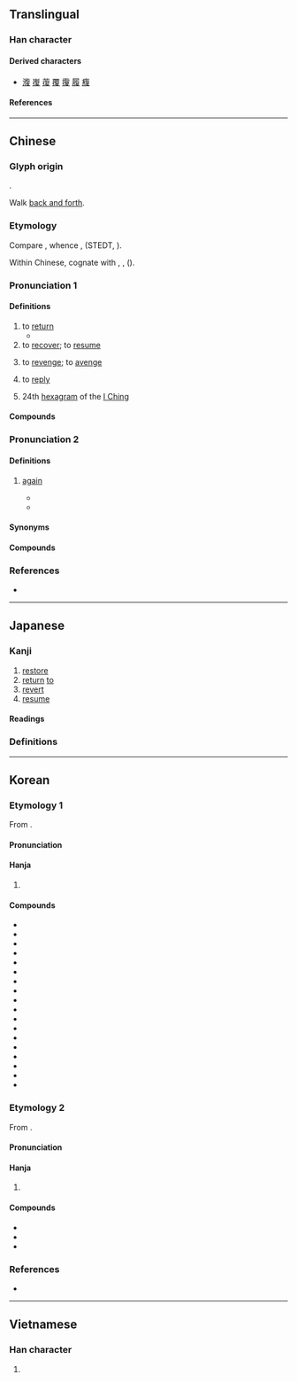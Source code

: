{{also|复|覆}}
{{character info}}
{{character info|0xf966}}
==Translingual==

===Han character===
{{Han char|rn=60|rad=彳|as=09|sn=12|four=28247|canj=HOOAE|ids=⿰彳复}}

====Derived characters====
* [[澓]] [[㠅]] [[蕧]] [[覆]] [[䨱]] [[履]] [[癁]]

====References====
{{Han ref|kx=0369.220|dkj=10183|dj=0695.150|hdz=20834.020|uh=5FA9|ud=24489|bh=B45F|bd=46175}}
{{Han ref|uh=F966}}

----

==Chinese==
{{zh-forms|s=复}}

===Glyph origin===
{{Han etym}}
{{Han compound|彳|复|c1=s|c2=p|t1=walk|t2=repeat|ls=psc}}.

Walk [[back and forth]].

===Etymology===
Compare {{cog|tbq-pro|*m-p(j)up}}, whence {{cog|bo|འབུབ་པ||turned over or upside down}}, {{cog|tbq-lob-pro|*pup||to turn over; to search for}} (STEDT, {{zh-ref|Schuessler, 2007}}).

Within Chinese, cognate with {{och-l|複|id=2|lined (garment); double}}, {{och-l|覆|id=1|to cover}}, {{och-l|覆|id=4|to turn over}} ({{zh-ref|Schuessler, 2007}}).

===Pronunciation 1===
{{zh-pron
|m=fù
|m-s=
|c=fuk6
|c-t=
|g=
|h=pfs=fu̍k
|j=
|mb=hŭ
|md=hók
|mn=ho̍k/qz,xm,zz:hok
|mn-t=hog8
|w=
|x=
|mc=2
|oc=2
|ma=
|cat=v,n
}}

====Definitions====
{{zh-hanzi}}

# to [[return]]
#* {{zh-x|^昭 ^王 南 征 而 不 復。|King Zhao went on an expedition to the south and never '''returned'''.|ref=Zuozhuan}}
# to [[recover]]; to [[resume]]
#: {{zh-x|康復|to recover from an illness}}
#: {{zh-x|恢復|to return or restore to a former state}}
# to [[revenge]]; to [[avenge]]
#: {{zh-x|復仇|to avenge}}
# to [[reply]]
#: {{zh-alt-inline|覆}}
# 24th [[hexagram]] of the [[I Ching]]

====Compounds====
{{zh-der|復除|光復會|復禮|復魄|回復青春|光復舊物|復工|復蘇|復刊|復婚|復道|克己復禮|復辟|來復槍|復蹈前轍|復仇雪恥|修復|復旦|報復關稅|復思|剝極必復|復健醫學|復信|復籍|復身|匡復|三復白圭|恢復室|恢復|復員|復書|回爐復帳|康復醫學|復音|復舊如新|復舊|復職|復聖|復禮克己|復權|復案|復明|復新|復政|復習|復役|復子明辟|復姓|復圓|復國|復命|復原|復出|復元|復健|復任|復仇|復交|回復|往復|光復|復位|平復|來復|句踐復國|復回|復蹈其轍|平復帖|復學|來復線|反復無常|復土|復讀|克復|來復日|反復|奉復|復卒|報復主義|報復|光復節|反復不常|復健中心|康復|復讎|劬勞顧復|反陰復陰|反清復明|復氧能力|復冰|復古|復業|凱復|光復舊京|復三|文復會|無復孑遺|撲復|故態復萌|招復|收復|辨復|聊復爾耳|聊復備數|雖覆能復|顧復之恩|聊復爾爾|返吟復吟|賜復|興復不淺|規復|開復|起復|復盛|復源|復建|復勢}}

===Pronunciation 2===
{{zh-pron
|m=fù,fòu,2nb=literary variant in Taiwan
|m-s=
|c=fuk6,fau6
|c_note=fau6 - literary
|c-t=
|g=
|h=pfs=
|j=
|mb=
|md=bô
|mn=qz,xm,zz:hiū
|mn-t=huin3
|w=
|x=
|mc=1
|oc=1
|ma=
|cat=adv
}}

====Definitions====
{{zh-hanzi}}

# {{lb|zh|literary|or|Min Dong}} [[again]]
#: {{zh-x|復發|to relapse; to recur}}
#: {{zh-x|死灰復燃|to resurge|lit=dead embers relight}}
#: {{zh-x|雨 逿 一 匝 復 逿 一 匝|It rains again and again|MD|tr=huô dâung siŏh cák bô dâung siŏh cák|ref={{RQ:Great Dictionary of Modern Chinese Dialects|890}}}}
#* {{zh-x|初 極 狹，才 通 人。復 行 數 十 步，豁然 開朗。||ref='''421''', {{w|Tao Yuanming}}, {{lw|zh|桃花源}} (''{{w|The Peach Blossom Spring}}'')|CL}}
#* {{zh-x|返景{yǐng} 入 深林，復 照 青苔 上。||ref=8th century, {{w|Wang Wei}}, {{lang|zh|[[s:zh:鹿柴|鹿柴]]}}|CL}}

====Synonyms====
{{zh-dial|又}}

====Compounds====
{{zh-der|復發|復生|復活|不復|復興|周而復始|文藝復興|復興崗|復興基地|萬劫不復|復活節|敗部復活|死而復生|髀肉復生|死而復甦|失而復得|得而復失|終而復始|一元復始|死灰復燃|年復一年|復甦期|復甦|復醒|復次|三番四復|仍復|三復|三復斯言|日復一日|無以復加|死灰復燎|死灰復然|更復|舍我復誰|餘燼復然|舊念復萌|舊態復萌|舊疾復發|行復}}

===References===
* {{R:yue:Hanzi}}

----

==Japanese==

===Kanji===
{{ja-kanji|grade=5|rs=彳09}}

# [[restore]]
# [[return]] [[to]]
# [[revert]]
# [[resume]]

====Readings====
{{ja-readings
|goon=ぶく
|kanon=ふく
|kun=かえ-る, かえ-す, また-
}}

===Definitions===
{{ja-kanjitab|また|yomi=k}}
{{ja-see|また}}

----

==Korean==

===Etymology 1===
From {{der|ko|ltc|sort=복|-}} {{ltc-l|復|id=2}}.
{{hanja-ety
|dk={{okm-l|뽁〮|ppwók|link=no}}
|m3={{okm-l|복|pwok}}
|m3h={{okm-l|도로|twolwo}}
}}

====Pronunciation====
{{ko-hanja-pron|복}}

====Hanja====
{{ko-hanja-search}}
{{ko-hanja|돌아오다|돌아올|복}}

# {{hanja form of|복|[[return]]}}

====Compounds====
{{der-top3|Compounds}}
* {{ko-l|광복|光復}}
* {{ko-l|반복|反復}}
* {{ko-l|복각|復刻}}
* {{ko-l|복간|復刊}}
* {{ko-l|복구|復舊}}
* {{ko-l|복권|復權}}
* {{ko-l|복수|復讐}}
* {{ko-l|복습|復習}}
* {{ko-l|복원|復元/復原}}
* {{ko-l|복직|復職}}
* {{ko-l|복항|復航}}
* {{ko-l|회복|回復}}
* {{ko-l|복창|復唱}}
* {{ko-l|복속|復屬}}
* {{ko-l|복학|復學}}
* {{ko-l|보복|報復}}
* {{ko-l|복귀|復歸}}
* {{ko-l|복고|復古}}
{{der-bottom}}

===Etymology 2===
From {{der|ko|ltc|sort=부|-}} {{ltc-l|復|id=1}}.
{{hanja-ety
|dk={{okm-l|뿌ᇢ〮|ppwúw|link=no}}
|m3={{okm-l|부|pwu}}
|m3h={{okm-l|다시|tasi}}
}}

====Pronunciation====
{{ko-hanja-pron|부|l=y}}

====Hanja====
{{ko-hanja|다시|부}}

# {{hanja form of|부|[[again]]}}

====Compounds====
{{der-top3|Compounds}}
* {{ko-l|부흥|復興}}
* {{ko-l|부활|復活}}
* {{ko-l|^부활절|復活節}}
{{der-bottom}}

===References===
* {{R:hanjadoc|3284}}

----

==Vietnamese==

===Han character===
{{vi-readings|readings=phục,phức,Phục|rs=彳09}}

# {{rfdef|vi|sort=彳09}}